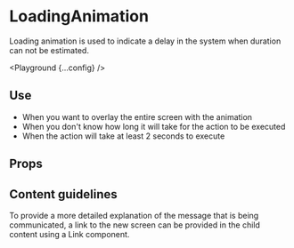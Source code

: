 
# LoadingAnimation

Loading animation is used to indicate a delay in the system when duration can not be estimated.

<Playground {...config} />

## Use

- When you want to overlay the entire screen with the animation
- When you don't know how long it will take for the action to be executed
- When the action will take at least 2 seconds to execute

## Props

<PropsTable propsConfig={config.props} />

## Content guidelines

To provide a more detailed explanation of the message that is being communicated, a link to the new screen can be provided in the child content using a Link component.
